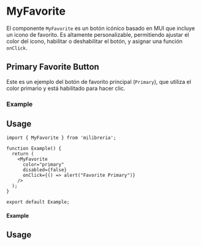 
<Meta of={MyFavoriteStories} title="MyFavorite" />

# MyFavorite

El componente `MyFavorite` es un botón icónico basado en MUI que incluye un icono de favorito. Es altamente personalizable, permitiendo ajustar el color del icono, habilitar o deshabilitar el botón, y asignar una función `onClick`.

## Primary Favorite Button

Este es un ejemplo del botón de favorito principal (`Primary`), que utiliza el color primario y está habilitado para hacer clic.

### Example

<Canvas of={MyFavoriteStories.Primary} />

## Usage

```tsx
import { MyFavorite } from 'milibreria';

function Example() {
  return (
    <MyFavorite
      color="primary"
      disabled={false}
      onClick={() => alert("Favorite Primary")}
    />
  );
}

export default Example;
```

#### Example

<Canvas of={MyFavouriteStories.Secondary} />

## Usage

```ts
import { MyFavorite } from 'milibreria';

function Example() {
  return (
    <MyFavorite
      color="secondary"
      disabled={false}
      onClick={() => alert("Favorite Secondary")}
    />
  );
}
